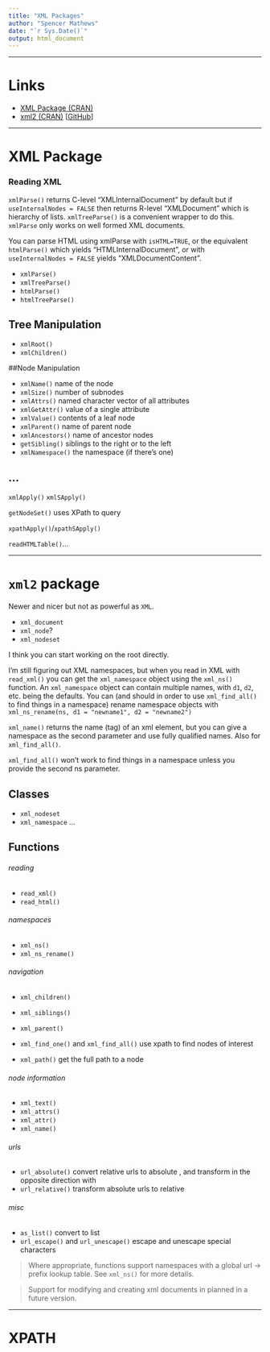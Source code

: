 ```yaml
---
title: "XML Packages"
author: "Spencer Mathews"
date: "`r Sys.Date()`"
output: html_document
---
```


---

# Links

- [XML Package (CRAN)](http://cran.r-project.org/package=XML)
- [xml2 (CRAN)](http://cran.r-project.org/package=xml2) [[GitHub](https://github.com/hadley/xml2)]

---

# XML Package


### Reading XML

`xmlParse()` returns C-level "XMLInternalDocument" by default but if `useInternalNodes = FALSE` then returns R-level "XMLDocument" which is hierarchy of lists.  `xmlTreeParse()` is a convenient wrapper to do this.  `xmlParse` only works on well formed XML documents.

You can parse HTML using xmlParse with `isHTML=TRUE`, or the equivalent `htmlParse()` which yields "HTMLInternalDocument", or with `useInternalNodes = FALSE` yields "XMLDocumentContent".

- `xmlParse()`
- `xmlTreeParse()`
- `htmlParse()`
- `htmlTreeParse()`


## Tree Manipulation

- `xmlRoot()`
- `xmlChildren()`


##Node Manipulation

- `xmlName()` name of the node
- `xmlSize()` number of subnodes
- `xmlAttrs()` named character vector of all attributes
- `xmlGetAttr()` value of a single attribute
- `xmlValue()` contents of a leaf node
- `xmlParent()` name of parent node
- `xmlAncestors()` name of ancestor nodes
- `getSibling()` siblings to the right or to the left
- `xmlNamespace()` the namespace (if there’s one)


## ...

`xmlApply()`
`xmlSApply()`

`getNodeSet()` uses XPath to query 

`xpathApply()`/`xpathSApply()`


`readHTMLTable()`...



---

# `xml2` package

Newer and nicer but not as powerful as `XML`.

- `xml_document`
- `xml_node`?
- `xml_nodeset`


I think you can start working on the root directly.


I'm still figuring out XML namespaces, but when you read in XML with `read_xml()` you can get the `xml_namespace` object using the `xml_ns()` function. An `xml_namespace` object can contain multiple names, with `d1`, `d2`, etc. being the defaults.  You can (and should in order to use `xml_find_all()` to find things in a namespace) rename namespace objects with `xml_ns_rename(ns, d1 = "newname1", d2 = "newname2")`

`xml_name()` returns the name (tag) of an xml element, but you can give a namespace as the second parameter and use fully qualified names.  Also for `xml_find_all()`.

`xml_find_all()` won't work to find things in a namespace unless you provide the second ns parameter.


## Classes

- `xml_nodeset`
- `xml_namespace`
...

## Functions

###### reading
- `read_xml()`
- `read_html()`

###### namespaces
- `xml_ns()`
- `xml_ns_rename()`

###### navigation
- `xml_children()` 
- `xml_siblings()`
- `xml_parent()` 

- `xml_find_one()` and `xml_find_all()` use xpath to find nodes of interest
- `xml_path()` get the full path to a node

###### node information
- `xml_text()`
- `xml_attrs()`
- `xml_attr()`
- `xml_name()`

###### urls
- `url_absolute()` convert relative urls to absolute
, and transform in the opposite direction with 
- `url_relative()` transform absolute urls to relative

###### misc
- `as_list()` convert to list
- `url_escape()` and `url_unescape()` escape and unescape special characters

> Where appropriate, functions support namespaces with a global url -> prefix lookup table. See `xml_ns()` for more details.

> Support for modifying and creating xml documents in planned in a future version.




---

# XPATH


